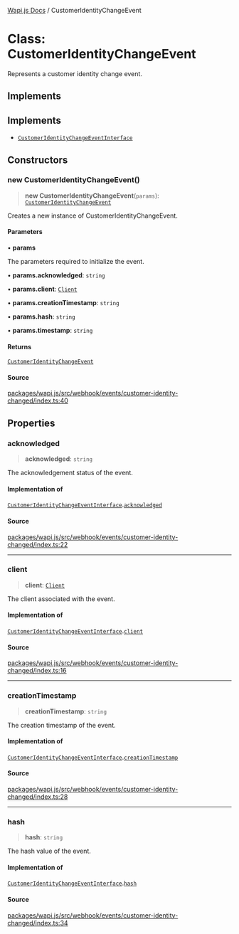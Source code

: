 [Wapi.js Docs](../README.mdx) / CustomerIdentityChangeEvent

# Class: CustomerIdentityChangeEvent

Represents a customer identity change event.

## Implements

## Implements

- [`CustomerIdentityChangeEventInterface`](../interfaces/CustomerIdentityChangeEventInterface.mdx)

## Constructors

### new CustomerIdentityChangeEvent()

> **new CustomerIdentityChangeEvent**(`params`): [`CustomerIdentityChangeEvent`](CustomerIdentityChangeEvent.mdx)

Creates a new instance of CustomerIdentityChangeEvent.

#### Parameters

• **params**

The parameters required to initialize the event.

• **params.acknowledged**: `string`

• **params.client**: [`Client`](Client.mdx)

• **params.creationTimestamp**: `string`

• **params.hash**: `string`

• **params.timestamp**: `string`

#### Returns

[`CustomerIdentityChangeEvent`](CustomerIdentityChangeEvent.mdx)

#### Source

[packages/wapi.js/src/webhook/events/customer-identity-changed/index.ts:40](https://github.com/sarthakjdev/wapi.js/blob/161a86b914b71fc7ac25ae9ad145786137f3f4f9/packages/wapi.js/src/webhook/events/customer-identity-changed/index.ts#L40)

## Properties

### acknowledged

> **acknowledged**: `string`

The acknowledgement status of the event.

#### Implementation of

[`CustomerIdentityChangeEventInterface`](../interfaces/CustomerIdentityChangeEventInterface.mdx).[`acknowledged`](../interfaces/CustomerIdentityChangeEventInterface.mdx#acknowledged)

#### Source

[packages/wapi.js/src/webhook/events/customer-identity-changed/index.ts:22](https://github.com/sarthakjdev/wapi.js/blob/161a86b914b71fc7ac25ae9ad145786137f3f4f9/packages/wapi.js/src/webhook/events/customer-identity-changed/index.ts#L22)

***

### client

> **client**: [`Client`](Client.mdx)

The client associated with the event.

#### Implementation of

[`CustomerIdentityChangeEventInterface`](../interfaces/CustomerIdentityChangeEventInterface.mdx).[`client`](../interfaces/CustomerIdentityChangeEventInterface.mdx#client)

#### Source

[packages/wapi.js/src/webhook/events/customer-identity-changed/index.ts:16](https://github.com/sarthakjdev/wapi.js/blob/161a86b914b71fc7ac25ae9ad145786137f3f4f9/packages/wapi.js/src/webhook/events/customer-identity-changed/index.ts#L16)

***

### creationTimestamp

> **creationTimestamp**: `string`

The creation timestamp of the event.

#### Implementation of

[`CustomerIdentityChangeEventInterface`](../interfaces/CustomerIdentityChangeEventInterface.mdx).[`creationTimestamp`](../interfaces/CustomerIdentityChangeEventInterface.mdx#creationtimestamp)

#### Source

[packages/wapi.js/src/webhook/events/customer-identity-changed/index.ts:28](https://github.com/sarthakjdev/wapi.js/blob/161a86b914b71fc7ac25ae9ad145786137f3f4f9/packages/wapi.js/src/webhook/events/customer-identity-changed/index.ts#L28)

***

### hash

> **hash**: `string`

The hash value of the event.

#### Implementation of

[`CustomerIdentityChangeEventInterface`](../interfaces/CustomerIdentityChangeEventInterface.mdx).[`hash`](../interfaces/CustomerIdentityChangeEventInterface.mdx#hash)

#### Source

[packages/wapi.js/src/webhook/events/customer-identity-changed/index.ts:34](https://github.com/sarthakjdev/wapi.js/blob/161a86b914b71fc7ac25ae9ad145786137f3f4f9/packages/wapi.js/src/webhook/events/customer-identity-changed/index.ts#L34)
